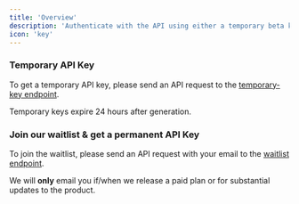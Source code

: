 ```yaml
---
title: 'Overview'
description: 'Authenticate with the API using either a temporary beta key or join our waitlist and get a permanent beta key.'
icon: 'key'
---
```


### Temporary API Key

To get a temporary API key, please send an API request to the [temporary-key endpoint](/api-reference/auth/temporary-key).

<Warning>Temporary keys expire 24 hours after generation.</Warning>

### Join our waitlist & get a permanent API Key

To join the waitlist, please send an API request with your email to the [waitlist endpoint](/api-reference/auth/waitlist).

<Note>We will **only** email you if/when we release a paid plan or for substantial updates to the product.</Note>